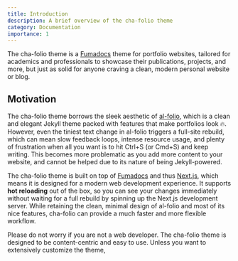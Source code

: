 ```yaml
---
title: Introduction
description: A brief overview of the cha-folio theme
category: Documentation
importance: 1
---
```


The cha-folio theme is a [Fumadocs](https://fumadocs.dev/) theme for portfolio websites, tailored for academics and professionals to showcase their publications, projects, and more, but just as solid for anyone craving a clean, modern personal website or blog.

## Motivation

The cha-folio theme borrows the sleek aesthetic of [al-folio](https://github.com/alshedivat/al-folio), which is a clean and elegant Jekyll theme packed with features that make portfolios look 🔥. However, even the tiniest text change in al-folio triggers a full-site rebuild, which can mean slow feedback loops, intense resource usage, and plenty of frustration when all you want is to hit Ctrl+S (or Cmd+S) and keep writing. This becomes more problematic as you add more content to your website, and cannot be helped due to its nature of being Jekyll-powered.

The cha-folio theme is built on top of [Fumadocs](https://fumadocs.dev/) and thus [Next.js](https://nextjs.org/), which means it is designed for a modern web development experience. It supports **hot reloading** out of the box, so you can see your changes immediately without waiting for a full rebuild by spinning up the Next.js development server. While retaining the clean, minimal design of al-folio and most of its nice features, cha-folio can provide a much faster and more flexible workflow.

Please do not worry if you are not a web developer. The cha-folio theme is designed to be content-centric and easy to use. Unless you want to extensively customize the theme,
